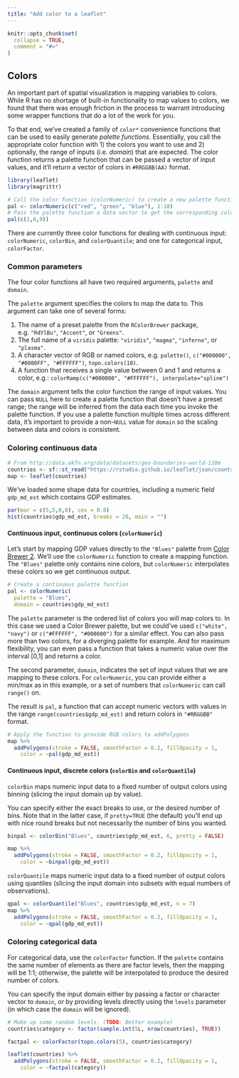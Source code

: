 ```yaml
---
title: "Add color to a leaflet"
---
```


```r
knitr::opts_chunk$set(
  collapse = TRUE,
  comment = "#>"
)
```

## Colors

An important part of spatial visualization is mapping variables to colors. While R has no shortage of built-in functionality to map values to colors, we found that there was enough friction in the process to warrant introducing some wrapper functions that do a lot of the work for you.

To that end, we've created a family of `color*` convenience functions that can be used to easily generate *palette functions*. Essentially, you call the appropriate color function with 1) the colors you want to use and 2) optionally, the range of inputs (i.e. *domain*) that are expected. The color function returns a palette function that can be passed a vector of input values, and it'll return a vector of colors in `#RRGGBB(AA)` format.

```r
library(leaflet)
library(magrittr)
```


```r
# Call the color function (colorNumeric) to create a new palette function
pal <- colorNumeric(c("red", "green", "blue"), 1:10)
# Pass the palette function a data vector to get the corresponding colors
pal(c(1,6,9))
```

There are currently three color functions for dealing with continuous input: `colorNumeric`, `colorBin`, and `colorQuantile`; and one for categorical input, `colorFactor`.

### Common parameters

The four color functions all have two required arguments, `palette` and `domain`.

The `palette` argument specifies the colors to map the data to. This argument can take one of several forms:

1. The name of a preset palette from the `RColorBrewer` package, e.g. `"RdYlBu"`, `"Accent"`, or `"Greens"`.
2. The full name of a `viridis` palette: `"viridis"`, `"magma"`, `"inferno"`, or `"plasma"`.
3. A character vector of RGB or named colors, e.g. `palette()`, `c("#000000", "#0000FF", "#FFFFFF")`, `topo.colors(10)`.
4. A function that receives a single value between 0 and 1 and returns a color, e.g.:
`colorRamp(c("#000000", "#FFFFFF"), interpolate="spline")`

The `domain` argument tells the color function the range of input values. You can pass `NULL` here to create a palette function that doesn't have a preset range; the range will be inferred from the data each time you invoke the palette function. If you use a palette function multiple times across different data, it's important to provide a non-`NULL` value for `domain` so the scaling between data and colors is consistent.

### Coloring continuous data


```r
# From http://data.okfn.org/data/datasets/geo-boundaries-world-110m
countries <- sf::st_read("https://rstudio.github.io/leaflet/json/countries.geojson")
map <- leaflet(countries)
```

We've loaded some shape data for countries, including a numeric field `gdp_md_est` which contains GDP estimates.

```r
par(mar = c(5,5,0,0), cex = 0.8)
hist(countries$gdp_md_est, breaks = 20, main = "")
```

#### Continuous input, continuous colors (`colorNumeric`)

Let's start by mapping GDP values directly to the `"Blues"` palette from [Color Brewer 2](http://colorbrewer2.org). We'll use the `colorNumeric` function to create a mapping function. The `"Blues"` palette only contains nine colors, but `colorNumeric` interpolates these colors so we get continuous output.

```r
# Create a continuous palette function
pal <- colorNumeric(
  palette = "Blues",
  domain = countries$gdp_md_est)
```

The `palette` parameter is the ordered list of colors you will map colors to. In this case we used a Color Brewer palette, but we could've used `c("white", "navy")` or `c("#FFFFFF", "#000080")` for a similar effect. You can also pass more than two colors, for a diverging palette for example. And for maximum flexibility, you can even pass a function that takes a numeric value over the interval [0,1] and returns a color.

The second parameter, `domain`, indicates the set of input values that we are mapping to these colors. For `colorNumeric`, you can provide either a min/max as in this example, or a set of numbers that `colorNumeric` can call `range()` on.

The result is `pal`, a function that can accept numeric vectors with values in the range `range(countries$gdp_md_est)` and return colors in `"#RRGGBB"` format.

```r
# Apply the function to provide RGB colors to addPolygons
map %>%
  addPolygons(stroke = FALSE, smoothFactor = 0.2, fillOpacity = 1,
    color = ~pal(gdp_md_est))
```

#### Continuous input, discrete colors (`colorBin` and `colorQuantile`)

`colorBin` maps numeric input data to a fixed number of output colors using binning (slicing the input domain up by value).

You can specify either the exact breaks to use, or the desired number of bins. Note that in the latter case, if `pretty=TRUE` (the default) you'll end up with nice round breaks but not necessarily the number of bins you wanted.

```r
binpal <- colorBin("Blues", countries$gdp_md_est, 6, pretty = FALSE)

map %>%
  addPolygons(stroke = FALSE, smoothFactor = 0.2, fillOpacity = 1,
    color = ~binpal(gdp_md_est))
```

`colorQuantile` maps numeric input data to a fixed number of output colors using quantiles (slicing the input domain into subsets with equal numbers of observations).

```r
qpal <- colorQuantile("Blues", countries$gdp_md_est, n = 7)
map %>%
  addPolygons(stroke = FALSE, smoothFactor = 0.2, fillOpacity = 1,
    color = ~qpal(gdp_md_est))
```

### Coloring categorical data

For categorical data, use the `colorFactor` function. If the `palette` contains the same number of elements as there are factor levels, then the mapping will be 1:1; otherwise, the palette will be interpolated to produce the desired number of colors.

You can specify the input domain either by passing a factor or character vector to `domain`, or by providing levels directly using the `levels` parameter (in which case the `domain` will be ignored).

```r
# Make up some random levels. (TODO: Better example)
countries$category <- factor(sample.int(5L, nrow(countries), TRUE))

factpal <- colorFactor(topo.colors(5), countries$category)

leaflet(countries) %>%
  addPolygons(stroke = FALSE, smoothFactor = 0.2, fillOpacity = 1,
    color = ~factpal(category))
```
